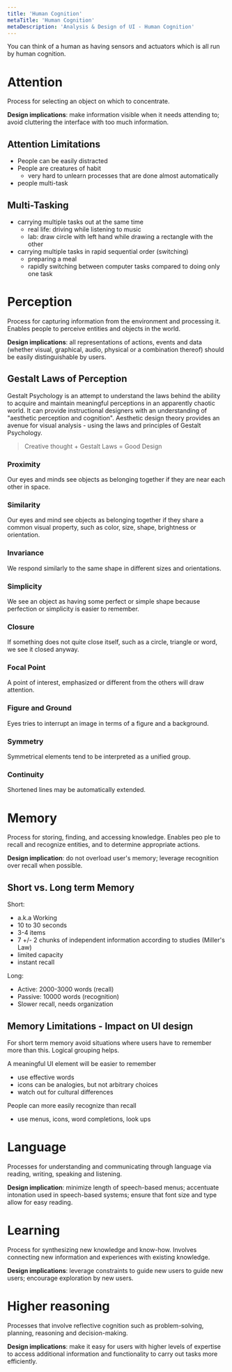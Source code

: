 ```yaml
---
title: 'Human Cognition'
metaTitle: 'Human Cognition'
metaDescription: 'Analysis & Design of UI - Human Cognition'
---
```



You can think of a human as having sensors and actuators which is all run by human cognition.

# Attention

Process for selecting an object on which to concentrate.

**Design implications**: make information visible when it needs attending to; avoid cluttering the interface with too much information.

## Attention Limitations

- People can be easily distracted
- People are creatures of habit
    - very hard to unlearn processes that are done almost automatically
- people multi-task

## Multi-Tasking
- carrying multiple tasks out at the same time
    - real life: driving while listening to music
    - lab: draw circle with left hand while drawing a rectangle with the other
- carrying multiple tasks in rapid sequential order (switching)
    - preparing a meal
    - rapidly switching between computer tasks compared to doing only one task

# Perception

Process for capturing information from the environment and processing it. Enables people to perceive entities and objects in the world.

**Design implications**: all representations of actions, events and data (whether visual, graphical, audio, physical or a combination thereof) should be easily distinguishable by users.

## Gestalt Laws of Perception

Gestalt Psychology is an attempt to understand the laws behind the ability to acquire and maintain meaningful perceptions in an apparently chaotic world. It can provide instructional designers with an understanding of "aesthetic perception and cognition". Aesthetic design theory provides an avenue for visual analysis - using the laws and principles of Gestalt Psychology.

> Creative thought + Gestalt Laws = Good Design

### Proximity

Our eyes and minds see objects as belonging together if they are near each other in space.

### Similarity

Our eyes and mind see objects as belonging together if they share a common visual property, such as color, size, shape, brightness or orientation.

### Invariance

We respond similarly to the same shape in different sizes and orientations.

### Simplicity

We see an object as having some perfect or simple shape because perfection or simplicity is easier to remember.

### Closure

If something does not quite close itself, such as a circle, triangle or word, we see it closed anyway.

### Focal Point

A point of interest, emphasized or different from the others will draw attention.

### Figure and Ground

Eyes tries to interrupt an image in terms of a figure and a background.

### Symmetry

Symmetrical elements tend to be interpreted as a unified group.

### Continuity

Shortened lines may be automatically extended.

# Memory

Process for storing, finding, and accessing knowledge. Enables peo ple to recall and recognize entities, and to determine appropriate actions.

**Design implication**: do not overload user's memory; leverage recognition over recall when possible.

## Short vs. Long term Memory

Short:
- a.k.a Working
- 10 to 30 seconds
- 3-4 items
- 7 +/- 2 chunks of independent information according to studies (Miller's Law)
- limited capacity
- instant recall

Long:
- Active: 2000-3000 words (recall)
- Passive: 10000 words (recognition)
- Slower recall, needs organization


## Memory Limitations - Impact on UI design

For short term memory avoid situations where users have to remember more than this. Logical grouping helps.

A meaningful UI element will be easier to remember
- use effective words
- icons can be analogies, but not arbitrary choices
- watch out for cultural differences

People can more easily recognize than recall
- use menus, icons, word completions, look ups

# Language 

Processes for understanding and communicating through language via reading, writing, speaking and listening.

**Design implication**: minimize length of speech-based menus; accentuate intonation used in speech-based systems; ensure that font size and type allow for easy reading.

# Learning

Process for synthesizing new knowledge and know-how. Involves connecting new information and experiences with existing knowledge.

**Design implications**: leverage constraints to guide new users to guide new users; encourage exploration by new users.

# Higher reasoning

Processes that involve reflective cognition such as problem-solving, planning, reasoning and decision-making.

**Design implications**: make it easy for users with higher levels of expertise to access additional information and functionality to carry out tasks more efficiently.